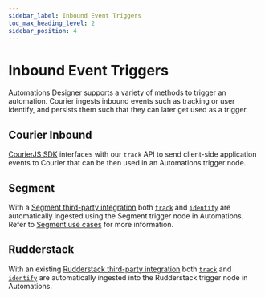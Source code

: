 ```yaml
---
sidebar_label: Inbound Event Triggers
toc_max_heading_level: 2
sidebar_position: 4
---
```



# Inbound Event Triggers

Automations Designer supports a variety of methods to trigger an automation. Courier ingests inbound events such as tracking or user identify,
and persists them such that they can later get used as a trigger.

## Courier Inbound

[CourierJS SDK](https://github.com/trycourier/courier-js/tree/main/packages/courier-js) interfaces with our `track` API to send client-side application events
to Courier that can be then used in an Automations trigger node.

## Segment

With a [Segment third-party integration](https://courier.com/docs/external-integrations/segment/segment-integration/) both [`track`](https://segment.com/docs/connections/spec/track/)
and [`identify`](https://segment.com/docs/connections/spec/identify/) are automatically ingested using the Segment trigger node in Automations.
Refer to [Segment use cases](https://www.courier.com/docs/automations/segment/) for more information.

## Rudderstack

With an existing [Rudderstack third-party integration](https://www.courier.com/docs/external-integrations/rudderstack/) both [`track`](https://www.rudderstack.com/docs/event-spec/standard-events/track/)
and [`identify`](https://www.rudderstack.com/docs/event-spec/standard-events/identify/) are automatically ingested into the Rudderstack trigger node in Automations.

